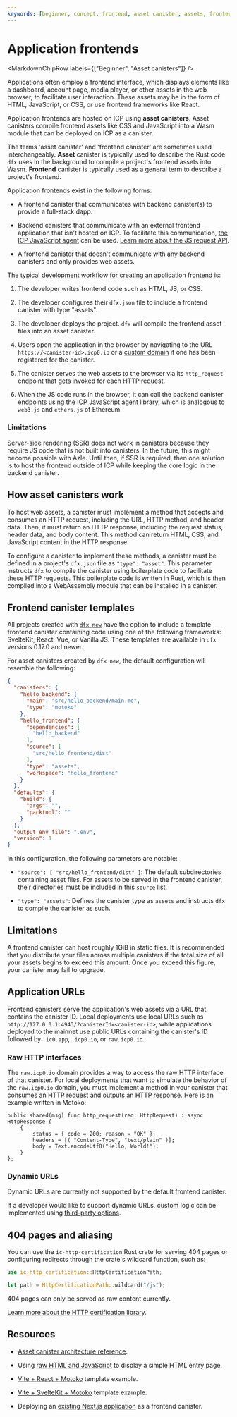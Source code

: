 ```yaml
---
keywords: [beginner, concept, frontend, asset canister, assets, frontend canister templates, how asset canisters work, rust asset canister, raw HTTP interfaces]
---
```



# Application frontends

<MarkdownChipRow labels={["Beginner", "Asset canisters"]} />

Applications often employ a frontend interface, which displays elements like a dashboard, account page, media player, or other assets in the web browser, to facilitate user interaction. These assets may be in the form of HTML, JavaScript, or CSS, or use frontend frameworks like React.

Application frontends are hosted on ICP using **asset canisters**. Asset canisters compile frontend assets like CSS and JavaScript into a Wasm module that can be deployed on ICP as a <GlossaryTooltip>canister</GlossaryTooltip>.

The terms 'asset canister' and 'frontend canister' are sometimes used interchangeably. **Asset** canister is typically used to describe the Rust code `dfx` uses in the background to compile a project's frontend assets into Wasm. **Frontend** canister is typically used as a general term to describe a project's frontend.

Application frontends exist in the following forms:

- A frontend canister that communicates with backend canister(s) to provide a full-stack dapp.

- Backend canisters that communicate with an external frontend application that isn't hosted on ICP. To facilitate this communication, [the ICP JavaScript agent](/docs/current/building-dapps/calling-dapps/agents/javascript-agent) can be used. [Learn more about the JS request API](/docs/current/building-dapps/calling-dapps/agents/javascript-agent).

- A frontend canister that doesn't communicate with any backend canisters and only provides web assets.

The typical development workflow for creating an application frontend is:

1. The developer writes frontend code such as HTML, JS, or CSS.

2. The developer configures their `dfx.json` file to include a frontend canister with type "assets".

3. The developer deploys the project. `dfx` will compile the frontend asset files into an asset canister.

4. Users open the application in the browser by navigating to the URL `https://<canister-id>.icp0.io` or a [custom domain](/docs/current/building-dapps/dapp-frontends/custom-domains/using-custom-domains) if one has been registered for the canister.

5. The canister serves the web assets to the browser via its `http_request` endpoint that gets invoked for each HTTP request.

6. When the JS code runs in the browser, it can call the backend canister endpoints using the [ICP JavaScript agent](/docs/current/building-dapps/calling-dapps/agents/javascript-agent) library, which is analogous to `web3.js` and `ethers.js` of Ethereum.

### Limitations
Server-side rendering (SSR) does not work in canisters because they require JS code that is not built into canisters.
In the future, this might become possible with Azle. Until then, if SSR is required, then one solution is to host the frontend outside of ICP while keeping the core logic in the backend canister.

## How asset canisters work

To host web assets, a canister must implement a method that accepts and consumes an HTTP request, including the URL, HTTP method, and header data. Then, it must return an HTTP response, including the request status, header data, and body content. This method can return HTML, CSS, and JavaScript content in the HTTP response.

To configure a canister to implement these methods, a canister must be defined in a project's `dfx.json` file as `"type": "asset"`. This parameter instructs `dfx` to compile the canister using boilerplate code to facilitate these HTTP requests. This boilerplate code is written in Rust, which is then compiled into a WebAssembly module that can be installed in a canister.

## Frontend canister templates

All projects created with [`dfx new`](/docs/current/building-dapps/developer-tools/dfx/dfx-new) have the option to include a template frontend canister containing code using one of the following frameworks: SvelteKit, React, Vue, or Vanilla JS. These templates are available in `dfx` versions 0.17.0 and newer.

For asset canisters created by `dfx new`, the default configuration will resemble the following:

```json
{
  "canisters": {
    "hello_backend": {
      "main": "src/hello_backend/main.mo",
      "type": "motoko"
    },
    "hello_frontend": {
      "dependencies": [
        "hello_backend"
      ],
      "source": [
        "src/hello_frontend/dist"
      ],
      "type": "assets",
      "workspace": "hello_frontend"
    }
  },
  "defaults": {
    "build": {
      "args": "",
      "packtool": ""
    }
  },
  "output_env_file": ".env",
  "version": 1
}
```

In this configuration, the following parameters are notable:

- `"source": [ "src/hello_frontend/dist" ]`: The default subdirectories containing asset files. For assets to be served in the frontend canister, their directories must be included in this `source` list.

- `"type": "assets"`: Defines the canister type as `assets` and instructs `dfx` to compile the canister as such.

## Limitations

A frontend canister can host roughly 1GiB in static files. It is recommended that you distribute your files across multiple canisters if the total size of all your assets begins to exceed this amount. Once you exceed this figure, your canister may fail to upgrade.

## Application URLs

Frontend canisters serve the application's web assets via a URL that contains the canister ID. Local deployments use local URLs such as `http://127.0.0.1:4943/?canisterId=<canister-id>`, while applications deployed to the mainnet use public URLs containing the canister's ID followed by `.ic0.app`, `.icp0.io`, or `raw.icp0.io`.

### Raw HTTP interfaces

The `raw.icp0.io` domain provides a way to access the raw HTTP interface of that canister. For local deployments that want to simulate the behavior of the `raw.icp0.io` domain, you must implement a method in your canister that consumes an HTTP request and outputs an HTTP response. Here is an example written in Motoko:

```motoko no-repl
public shared(msg) func http_request(req: HttpRequest) : async HttpResponse {
    {
        status = { code = 200; reason = "OK" };
        headers = [( "Content-Type", "text/plain" )];
        body = Text.encodeUtf8("Hello, World!");
    }
};
```

### Dynamic URLs

Dynamic URLs are currently not supported by the default frontend canister.

If a developer would like to support dynamic URLs, custom logic can be implemented using [third-party options](https://crates.io/crates/ic-pluto).

## 404 pages and aliasing

You can use the `ic-http-certification` Rust crate for serving 404 pages or configuring redirects through the crate's wildcard function, such as:

```rust
use ic_http_certification::HttpCertificationPath;

let path = HttpCertificationPath::wildcard("/js");
```

404 pages can only be served as raw content currently.

[Learn more about the HTTP certification library](/docs/current/building-dapps/using-network-features/using-http/http-certification/serving-static-assets-over-http).

## Resources

- [Asset canister architecture reference](/docs/current/references/asset-canister).

- Using [raw HTML and JavaScript](/docs/current/motoko/main/getting-started/motoko-introduction) to display a simple HTML entry page.

- [Vite + React + Motoko](https://github.com/rvanasa/vite-react-motoko) template example.

- [Vite + SvelteKit + Motoko](https://github.com/letmejustputthishere/vite-sveltekit-motoko-ii/tree/main) template example.

- Deploying an [existing Next.js application](/docs/current/building-dapps/dapp-frontends/existing-frontend) as a frontend canister.